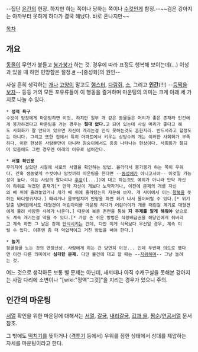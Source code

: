 {{{#!html
<iframe width="560" height="315" src="http://www.youtube.com/embed/seLtX8Bf698" frameborder="0" allowfullscreen></iframe>
}}}

--집단 [[윤간]]의 현장. 하지만 하는 쪽이나 당하는 쪽이나 [[수컷]]인게 함정.--~~검은 강아지는 아까부터 못하게 하다가 결국 해냈다. 바로 혼나지만~~

{{{#!html
<iframe width="420" height="315" src="http://www.youtube.com/embed/tGZOhHCENTE" frameborder="0" allowfullscreen></iframe>
}}} 

[[목차]]

== 개요 ==
[[동물]]이 무언가 붙들고 [[붕가붕가]] 하는 것. 경우에 따라 표정도 행복해 보이는데(...) 이성과 있을 때 하면 민망함은 절정.[http://kin.naver.com/qna/detail.nhn?d1id=8&dirId=80501&docId=25697243&qb=7IyN67aV6rCA7KeI&enc=utf8&section=kin&rank=2&search_sort=0&spq=0&pid=gKBWzz331xRssvtdu9Gssv--291994&sid=TMjpaizpyEwAABVVBfY #] --[중성화]의 원인--

사실 흔히 생각하는 [[개]]나 [[고양이]] 말고도 [[햄스터]], [[다람쥐]], [[소]], 그리고 '''[[인간]]'''(!!!) --[[등짝을 보자]]-- 등등 거의 모든 포유류들이 이 행동을 즐겨하며 마운팅의 의미는 크게 아래 세 가지로 나눌 수 있다.

 * '''성적 욕구'''
 수컷이 암컷에게 마운팅하면 이것. 하지만 일부 개 같은 동물들은 머리가 좋은 존재라 인간에게 붕가하겠다고 마운팅을 거는 경우는 '''절대 없다.'''고 되어 있는데 사실 머리가 좋다고 해도 사회화가 잘 안되어 있으면 자신이 개라는걸 인식 못하는것도 흔한지라. 반드시라고 할정도는 아니다. 그리고 또한 집에서 특히 아파트에서 키우는 상당수의 개는 이러한 사회화가 부족하다. 이런 현상은 사람뿐만이 아니라 원숭이에서도 종종 나타나는 현상이다. 사회화가 잘되어 있음에도 그런 경우엔 아래의 이유로 넘어간다.

 * '''서열 확인용'''
 무리지어 살았던 시절에 서로의 서열을 확인하는 방법. 올라타서 붕가붕가 하는 쪽이 우위다. 간혹 생뚱맞게 수컷이나 암컷끼리 마운팅을 한다면 --[[동성애]]가 아니고서야-- 이것일 가능성이 높다. 이는 사람의 팔다리나 [[후장]]([...])에 대고 하는것도 예외가 아니라 만약 자신이 하위로 여겼던 존재가[* 만약 자신이 개보다 노약자거나, 이전에 문제의 개를 자신의 배 위에 올려놓았거나 개가 배 위에 올라탔는지 자문해 보자. 개 사이에서 이는 [[항복]]을 뜻하는 바디랭귀지다.] 때리거나 몸부림치며 반항을 하면 화가 나서 물어버릴 수 있다.[* 위기탈출 넘버원에서도 대형견이 어린아이를 마운팅 하다가 어린아이가 개를 때린걸 계기로 대형견에게 물려 사망한 사례가 나온다.] 때문에 복종 훈련을 통해 '''지 주제를 알게 해줘야''' 앞으로도 계속 개기는걸 막을 수 있다.[* 가장 손 쉬운 방법은 식량배급권을 해당인에게 줘버리고 계속 하면 그 날은 강제 [[단식]]시키는 건데, 다만 이게 식욕보다 우선일 경우, 계속 이럴 수 있다. 이후엔 좀 더 억압적이고 거친 방법을 써야 한다.]

 * '''놀기'''
 뒹굴뒹굴 노는 것의 연장선상. 사람에게 하는 건 당연히 이것... 인데 두번째 의도로 했다면 이건 다른 의미에서 '''심각한 문제.''' 다만 물건에 대고 할 때는 --[[자위]]하며-- 그냥 놀려는 것.

어느 것으로 생각하든 보통 별 문제는 아닌데, 새끼때나 아직 수캐구실을 못해본 강아지는 사람 다리에 소변이나 "[wiki:"정액"그것]"을 지리는 경우가 있으니 주의.

== 인간의 마운팅 ==
[[서열]] 확인을 위한 마운팅에 대해서는 [[서열]], [[갈굼]], [[내리갈굼]], [[갑과 을]], [[짬순]]/[[연공서열]] 문서 참조.

그 밖에도 [[떡치기]]를 뜻하거나 ([[격투기]] 등에서) 우위를 점한 상태에서 상대를 제압하는 자세를 마운팅이라고 한다.

